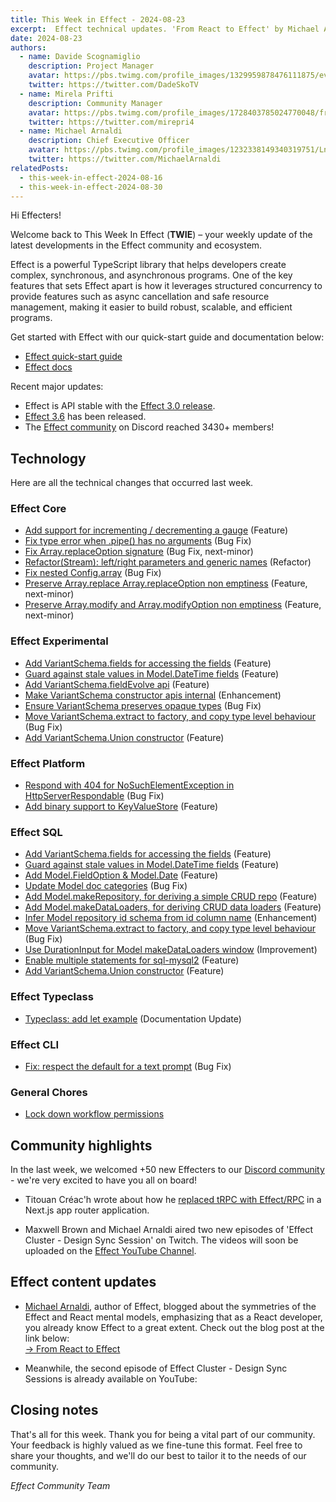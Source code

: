 ```yaml
---
title: This Week in Effect - 2024-08-23
excerpt:  Effect technical updates. 'From React to Effect' by Michael Arnaldi. Effect Cluster - Design Sync Session (Part 2). Articles from community members about Effect RPC and Effect Schema.
date: 2024-08-23
authors:
  - name: Davide Scognamiglio
    description: Project Manager
    avatar: https://pbs.twimg.com/profile_images/1329959878476111875/evHG8VX6_400x400.jpg
    twitter: https://twitter.com/DadeSkoTV
  - name: Mirela Prifti
    description: Community Manager
    avatar: https://pbs.twimg.com/profile_images/1728403785024770048/frKphayT_400x400.jpg
    twitter: https://twitter.com/mirepri4
  - name: Michael Arnaldi
    description: Chief Executive Officer
    avatar: https://pbs.twimg.com/profile_images/1232338149340319751/Ln9nNWyk_400x400.jpg
    twitter: https://twitter.com/MichaelArnaldi
relatedPosts:
  - this-week-in-effect-2024-08-16
  - this-week-in-effect-2024-08-30
---
```


Hi Effecters! 

Welcome back to This Week In Effect (**TWIE**) – your weekly update of the latest developments in the Effect community and ecosystem.

Effect is a powerful TypeScript library that helps developers create complex, synchronous, and asynchronous programs. One of the key features that sets Effect apart is how it leverages structured concurrency to provide features such as async cancellation and safe resource management, making it easier to build robust, scalable, and efficient programs.

Get started with Effect with our quick-start guide and documentation below:

- [Effect quick-start guide](/docs/quickstart)
- [Effect docs](/docs/introduction)

Recent major updates:

- Effect is API stable with the [Effect 3.0 release](https://effect.website/blog/effect-3.0).
- [Effect 3.6](https://effect.website/blog/effect-3.6) has been released.
- The [Effect community](https://discord.gg/effect-ts) on Discord reached 3430+ members!


## Technology

Here are all the technical changes that occurred last week.

### Effect Core
+ [Add support for incrementing / decrementing a gauge](https://github.com/Effect-TS/effect/pull/3474) (Feature)
+ [Fix type error when .pipe() has no arguments](https://github.com/Effect-TS/effect/pull/3490) (Bug Fix)
+ [Fix Array.replaceOption signature](https://github.com/Effect-TS/effect/pull/3497) (Bug Fix, next-minor)
+ [Refactor(Stream): left/right parameters and generic names](https://github.com/Effect-TS/effect/pull/3306) (Refactor)
+ [Fix nested Config.array](https://github.com/Effect-TS/effect/pull/3499) (Bug Fix)
+ [Preserve Array.replace Array.replaceOption non emptiness](https://github.com/Effect-TS/effect/pull/3491) (Feature, next-minor)
+ [Preserve Array.modify and Array.modifyOption non emptiness](https://github.com/Effect-TS/effect/pull/3496) (Feature, next-minor)


### Effect Experimental
+ [Add VariantSchema.fields for accessing the fields](https://github.com/Effect-TS/effect/pull/3467) (Feature)
+ [Guard against stale values in Model.DateTime fields](https://github.com/Effect-TS/effect/pull/3471) (Feature)
+ [Add VariantSchema.fieldEvolve api](https://github.com/Effect-TS/effect/pull/3478) (Feature)
+ [Make VariantSchema constructor apis internal](https://github.com/Effect-TS/effect/pull/3482) (Enhancement)
+ [Ensure VariantSchema preserves opaque types](https://github.com/Effect-TS/effect/pull/3487) (Bug Fix)
+ [Move VariantSchema.extract to factory, and copy type level behaviour](https://github.com/Effect-TS/effect/pull/3488) (Bug Fix)
+ [Add VariantSchema.Union constructor](https://github.com/Effect-TS/effect/pull/3493) (Feature)


### Effect Platform
+ [Respond with 404 for NoSuchElementException in HttpServerRespondable](https://github.com/Effect-TS/effect/pull/3469) (Bug Fix)
+ [Add binary support to KeyValueStore](https://github.com/Effect-TS/effect/pull/3494) (Feature)


### Effect SQL
+ [Add VariantSchema.fields for accessing the fields](https://github.com/Effect-TS/effect/pull/3467) (Feature)
+ [Guard against stale values in Model.DateTime fields](https://github.com/Effect-TS/effect/pull/3471) (Feature)
+ [Add Model.FieldOption & Model.Date](https://github.com/Effect-TS/effect/pull/3476) (Feature)
+ [Update Model doc categories](https://github.com/Effect-TS/effect/pull/3477) (Bug Fix)
+ [Add Model.makeRepository, for deriving a simple CRUD repo](https://github.com/Effect-TS/effect/pull/3479) (Feature)
+ [Add Model.makeDataLoaders, for deriving CRUD data loaders](https://github.com/Effect-TS/effect/pull/3480) (Feature)
+ [Infer Model repository id schema from id column name](https://github.com/Effect-TS/effect/pull/3483) (Enhancement)
+ [Move VariantSchema.extract to factory, and copy type level behaviour](https://github.com/Effect-TS/effect/pull/3488) (Bug Fix)
+ [Use DurationInput for Model makeDataLoaders window](https://github.com/Effect-TS/effect/pull/3489) (Improvement)
+ [Enable multiple statements for sql-mysql2](https://github.com/Effect-TS/effect/pull/3492) (Feature)
+ [Add VariantSchema.Union constructor](https://github.com/Effect-TS/effect/pull/3493) (Feature)


### Effect Typeclass
+ [Typeclass: add let example](https://github.com/Effect-TS/effect/pull/3481) (Documentation Update)


### Effect CLI
+ [Fix: respect the default for a text prompt](https://github.com/Effect-TS/effect/pull/3466) (Bug Fix)


### General Chores
+ [Lock down workflow permissions](https://github.com/Effect-TS/effect/pull/3464)


## Community highlights

In the last week, we welcomed +50 new Effecters to our [Discord community](https://discord.gg/effect-ts) - we're very excited to have you all on board! 

+ Titouan Créac'h wrote about how he [replaced tRPC with Effect/RPC](https://dev.to/titouancreach/how-i-replaced-trpc-with-effect-rpc-in-a-nextjs-app-router-application-4j8p) in a Next.js app router application.
<Tweet id="1826169052609302901" />

+ Maxwell Brown and Michael Arnaldi aired two new episodes of 'Effect Cluster - Design Sync Session' on Twitch. The videos will soon be uploaded on the [Effect YouTube Channel](https://www.youtube.com/@effect-ts).
<Tweet id="1826293189286015243" />


## Effect content updates

+ [Michael Arnaldi](https://x.com/MichaelArnaldi), author of Effect, blogged about the symmetries of the Effect and React mental models, emphasizing that as a React developer, you already know Effect to a great extent. Check out the blog post at the link below:  
[→ From React to Effect](https://effect.website/blog/from-react-to-effect)

+ Meanwhile, the second episode of Effect Cluster - Design Sync Sessions is already available on YouTube:
<YouTube url="https://www.youtube.com/embed/Xt-IWuXzp2Y?si=jf6ywBe8LpzEmn7Y" />


## Closing notes

That's all for this week. Thank you for being a vital part of our community. Your feedback is highly valued as we fine-tune this format. Feel free to share your thoughts, and we'll do our best to tailor it to the needs of our community.

_Effect Community Team_
